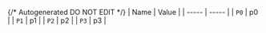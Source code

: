 {/* Autogenerated DO NOT EDIT  */}
| Name  | Value |
| ----- | ----- |
| `P0`  | p0    |
| `P1`  | p1    |
| `P2`  | p2    |
| `P3`  | p3    |